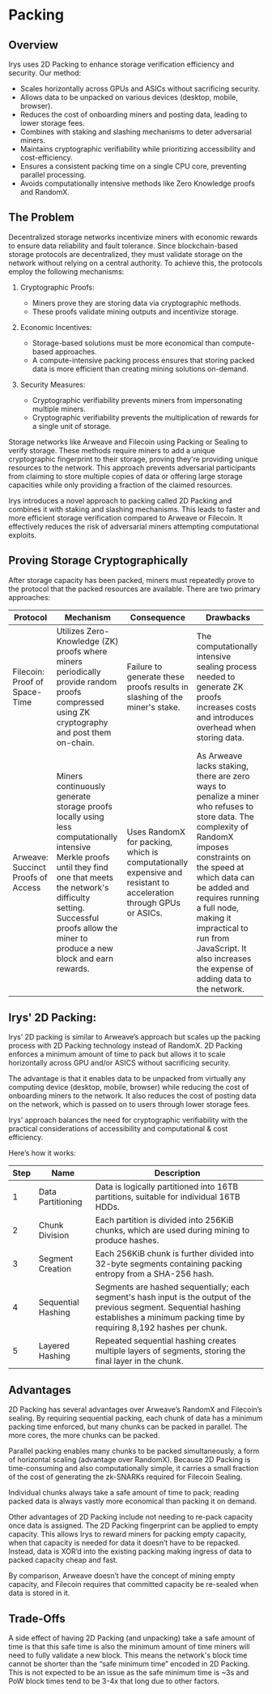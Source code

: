 

# Packing

<div className="w-full flex justify-center">
	<div className="w-full md:w-2/3">
		<SimpleRiveViewer
			src="/diagrams/architecture/irys-docs-fast-2d-packing.riv"
			width={1920}
			height={1080}
			stateMachine="2D-Packing"
		/>
	</div>
</div>

## Overview

Irys uses 2D Packing to enhance storage verification efficiency and security. Our method:

- Scales horizontally across GPUs and ASICs without sacrificing security.
- Allows data to be unpacked on various devices (desktop, mobile, browser).
- Reduces the cost of onboarding miners and posting data, leading to lower storage fees.
- Combines with staking and slashing mechanisms to deter adversarial miners.
- Maintains cryptographic verifiability while prioritizing accessibility and cost-efficiency.
- Ensures a consistent packing time on a single CPU core, preventing parallel processing.
- Avoids computationally intensive methods like Zero Knowledge proofs and RandomX.

## The Problem

Decentralized storage networks incentivize miners with economic rewards to ensure data reliability and fault tolerance. Since blockchain-based storage protocols are decentralized, they must validate storage on the network without relying on a central authority. To achieve this, the protocols employ the following mechanisms:

1. Cryptographic Proofs:

   - Miners prove they are storing data via cryptographic methods.
   - These proofs validate mining outputs and incentivize storage.

2. Economic Incentives:

   - Storage-based solutions must be more economical than compute-based approaches.
   - A compute-intensive packing process ensures that storing packed data is more efficient than creating mining solutions on-demand.

3. Security Measures:
   - Cryptographic verifiability prevents miners from impersonating multiple miners.
   - Cryptographic verifiability prevents the multiplication of rewards for a single unit of storage.

Storage networks like Arweave and Filecoin using Packing or Sealing to verify storage. These methods require miners to add a unique cryptographic fingerprint to their storage, proving they're providing unique resources to the network. This approach prevents adversarial participants from claiming to store multiple copies of data or offering large storage capacities while only providing a fraction of the claimed resources.

Irys introduces a novel approach to packing called 2D Packing and combines it with staking and slashing mechanisms. This leads to faster and more efficient storage verification compared to Arweave or Filecoin. It effectively reduces the risk of adversarial miners attempting computational exploits.

## Proving Storage Cryptographically

After storage capacity has been packed, miners must repeatedly prove to the protocol that the packed resources are available. There are two primary approaches:

| Protocol                           | Mechanism                                                                                                                                                                                                                                          | Consequence                                                                                                       | Drawbacks                                                                                                                                                                                                                                                                                                                       |
| ---------------------------------- | -------------------------------------------------------------------------------------------------------------------------------------------------------------------------------------------------------------------------------------------------- | ----------------------------------------------------------------------------------------------------------------- | ------------------------------------------------------------------------------------------------------------------------------------------------------------------------------------------------------------------------------------------------------------------------------------------------------------------------------- |
| Filecoin: Proof of Space-Time      | Utilizes Zero-Knowledge (ZK) proofs where miners periodically provide random proofs compressed using ZK cryptography and post them on-chain.                                                                                                       | Failure to generate these proofs results in slashing of the miner's stake.                                        | The computationally intensive sealing process needed to generate ZK proofs increases costs and introduces overhead when storing data.                                                                                                                                                                                           |
| Arweave: Succinct Proofs of Access | Miners continuously generate storage proofs locally using less computationally intensive Merkle proofs until they find one that meets the network's difficulty setting. Successful proofs allow the miner to produce a new block and earn rewards. | Uses RandomX for packing, which is computationally expensive and resistant to acceleration through GPUs or ASICs. | As Arweave lacks staking, there are zero ways to penalize a miner who refuses to store data. The complexity of RandomX imposes constraints on the speed at which data can be added and requires running a full node, making it impractical to run from JavaScript. It also increases the expense of adding data to the network. |

## Irys' 2D Packing:

Irys’ 2D packing is similar to Arweave’s approach but scales up the packing process with 2D Packing technology instead of RandomX. 2D Packing enforces a minimum amount of time to pack but allows it to scale horizontally across GPU and/or ASICS without sacrificing security.

The advantage is that it enables data to be unpacked from virtually any computing device (desktop, mobile, browser) while reducing the cost of onboarding miners to the network. It also reduces the cost of posting data on the network, which is passed on to users through lower storage fees.

Irys’ approach balances the need for cryptographic verifiability with the practical considerations of accessibility and computational & cost efficiency.

Here’s how it works:

| Step | Name               | Description                                                                                                                                                                                   |
| ---- | ------------------ | --------------------------------------------------------------------------------------------------------------------------------------------------------------------------------------------- |
| 1    | Data Partitioning  | Data is logically partitioned into 16TB partitions, suitable for individual 16TB HDDs.                                                                                                        |
| 2    | Chunk Division     | Each partition is divided into 256KiB chunks, which are used during mining to produce hashes.                                                                                                 |
| 3    | Segment Creation   | Each 256KiB chunk is further divided into 32-byte segments containing packing entropy from a SHA-256 hash.                                                                                    |
| 4    | Sequential Hashing | Segments are hashed sequentially; each segment's hash input is the output of the previous segment. Sequential hashing establishes a minimum packing time by requiring 8,192 hashes per chunk. |
| 5    | Layered Hashing    | Repeated sequential hashing creates multiple layers of segments, storing the final layer in the chunk.                                                                                        |

## Advantages

2D Packing has several advantages over Arweave’s RandomX and Filecoin’s sealing. By requiring sequential packing, each chunk of data has a minimum packing time enforced, but many chunks can be packed in parallel. The more cores, the more chunks can be packed.

Parallel packing enables many chunks to be packed simultaneously, a form of horizontal scaling (advantage over RandomX). Because 2D Packing is time-consuming and also computationally simple, it carries a small fraction of the cost of generating the zk-SNARKs required for Filecoin Sealing.

Individual chunks always take a safe amount of time to pack; reading packed data is always vastly more economical than packing it on demand.

Other advantages of 2D Packing include not needing to re-pack capacity once data is assigned. The 2D Packing fingerprint can be applied to empty capacity. This allows Irys to reward miners for packing empty capacity, when that capacity is needed for data it doesn’t have to be repacked. Instead, data is XOR’d into the existing packing making ingress of data to packed capacity cheap and fast.

By comparison, Arweave doesn’t have the concept of mining empty capacity, and Filecoin requires that committed capacity be re-sealed when data is stored in it.

## Trade-Offs

A side effect of having 2D Packing (and unpacking) take a safe amount of time is that this safe time is also the minimum amount of time miners will need to fully validate a new block. This means the network's block time cannot be shorter than the “safe minimum time” encoded in 2D Packing. This is not expected to be an issue as the safe minimum time is ~3s and PoW block times tend to be 3-4x that long due to other factors.
